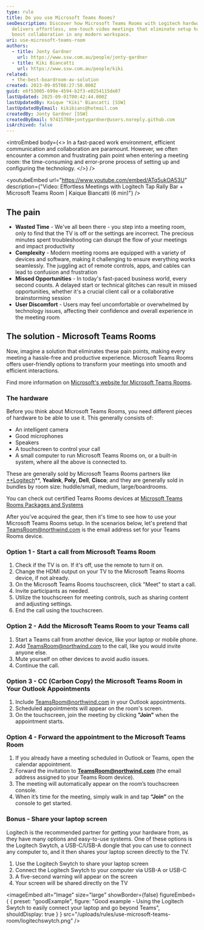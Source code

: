 ```yaml
---
type: rule
title: Do you use Microsoft Teams Rooms?
seoDescription: Discover how Microsoft Teams Rooms with Logitech hardware
  delivers effortless, one-touch video meetings that eliminate setup hassles and
  boost collaboration in any modern workspace.
uri: use-microsoft-teams-room
authors:
  - title: Jonty Gardner
    url: https://www.ssw.com.au/people/jonty-gardner
  - title: Kiki Biancatti
    url: https://www.ssw.com.au/people/kiki
related:
  - the-best-boardroom-av-solution
created: 2023-09-05T08:27:50.000Z
guid: e6f53005-699e-4594-b2f3-e0254115de07
lastUpdated: 2025-09-01T00:42:44.000Z
lastUpdatedBy: Kaique "Kiki" Biancatti [SSW]
lastUpdatedByEmail: kikibianc@hotmail.com
createdBy: Jonty Gardner [SSW]
createdByEmail: 97415708+jontygardner@users.noreply.github.com
isArchived: false
---
```


<introEmbed
  body={<>
In a fast-paced work environment, efficient communication and collaboration are paramount. However, we often encounter a common and frustrating pain point when entering a meeting room: the time-consuming and error-prone process of setting up and configuring the technology.
  </>}
/>

<youtubeEmbed url="https://www.youtube.com/embed/ATq5ukOA53U" description={"Video: Effortless Meetings with Logitech Tap Rally Bar + Microsoft Teams Room | Kaique Biancatti (6 min)"} />


## The pain

* **Wasted Time** - We've all been there - you step into a meeting room, only to find that the TV is off or the settings are incorrect. The precious minutes spent troubleshooting can disrupt the flow of your meetings and impact productivity
* **Complexity** - Modern meeting rooms are equipped with a variety of devices and software, making it challenging to ensure everything works seamlessly. The juggling act of remote controls, apps, and cables can lead to confusion and frustration
* **Missed Opportunities** - In today's fast-paced business world, every second counts. A delayed start or technical glitches can result in missed opportunities, whether it's a crucial client call or a collaborative brainstorming session
* **User Discomfort** - Users may feel uncomfortable or overwhelmed by technology issues, affecting their confidence and overall experience in the meeting room

## The solution - Microsoft Teams Rooms

Now, imagine a solution that eliminates these pain points, making every meeting a hassle-free and productive experience. Microsoft Teams Rooms offers user-friendly options to transform your meetings into smooth and efficient interactions.

Find more information on [Microsoft's website for Microsoft Teams Rooms](https://www.microsoft.com/en-au/microsoft-teams/microsoft-teams-rooms).

### The hardware

Before you think about Microsoft Teams Rooms, you need different pieces of hardware to be able to use it. This generally consists of:

* An intelligent camera
* Good microphones
* Speakers
* A touchscreen to control your call
* A small computer to run Microsoft Teams Rooms on, or a built-in system, where all the above is connected to.

These are generally sold by Microsoft Teams Rooms partners like [**Logitech](https://www.logitech.com/en-au/video-collaboration/partners/microsoft.html)**, **Yealink**, **Poly**, **Dell**, **Cisco**; and they are generally sold in bundles by room size: huddle/small, medium, large/boardrooms.

You can check out certified Teams Rooms devices at [Microsoft Teams Rooms Packages and Systems](https://www.microsoft.com/en-au/microsoft-teams/across-devices/devices/category/teams-rooms/20)

After you've acquired the gear, then it's time to see how to use your Microsoft Teams Rooms setup. In the scenarios below, let's pretend that TeamsRoom@northwind.com is the email address set for your Teams Rooms device.

### Option 1 - Start a call from Microsoft Teams Room

1. Check if the TV is on. If it's off, use the remote to turn it on.
2. Change the HDMI output on your TV to the Microsoft Teams Rooms device, if not already.
3. On the Microsoft Teams Rooms touchscreen, click "Meet" to start a call.
4. Invite participants as needed.
5. Utilize the touchscreen for meeting controls, such as sharing content and adjusting settings.
6. End the call using the touchscreen.

### Option 2 - Add the Microsoft Teams Room to your Teams call

1. Start a Teams call from another device, like your laptop or mobile phone.
2. Add TeamsRoom@northwind.com to the call, like you would invite anyone else.
3. Mute yourself on other devices to avoid audio issues.
4. Continue the call.

### Option 3 - CC (Carbon Copy) the  Microsoft Teams Room in Your Outlook Appointments

1. Include TeamsRoom@northwind.com in your Outlook appointments.
2. Scheduled appointments will appear on the room's screen.
3. On the touchscreen, join the meeting by clicking **"Join"** when the appointment starts.

### Option 4 - Forward the appointment to the Microsoft Teams Room

1. If you already have a meeting scheduled in Outlook or Teams, open the calendar appointment.
2. Forward the invitation to **TeamsRoom@northwind.com** (the email address assigned to your Teams Room device).
3. The meeting will automatically appear on the room’s touchscreen console.
4. When it’s time for the meeting, simply walk in and tap **“Join”** on the console to get started.

### Bonus - Share your laptop screen

Logitech is the recommended partner for getting your hardware from, as they have many options and easy-to-use systems. One of these options is the Logitech Swytch, a USB-C/USB-A dongle that you can use to connect any computer to, and it then shares your laptop screen directly to the TV.

1. Use the Logitech Swytch to share your laptop screen
2. Connect the Logitech Swytch to your computer via USB-A or USB-C
3. A five-second warning will appear on the screen
4. Your screen will be shared directly on the TV

<imageEmbed
  alt="Image"
  size="large"
  showBorder={false}
  figureEmbed={ {
    preset: "goodExample",
    figure: "Good example - Using the Logitech Swytch to easily connect your laptop and go beyond Teams",
    shouldDisplay: true
  } }
  src="/uploads/rules/use-microsoft-teams-room/logitechswytch.png"
/>
